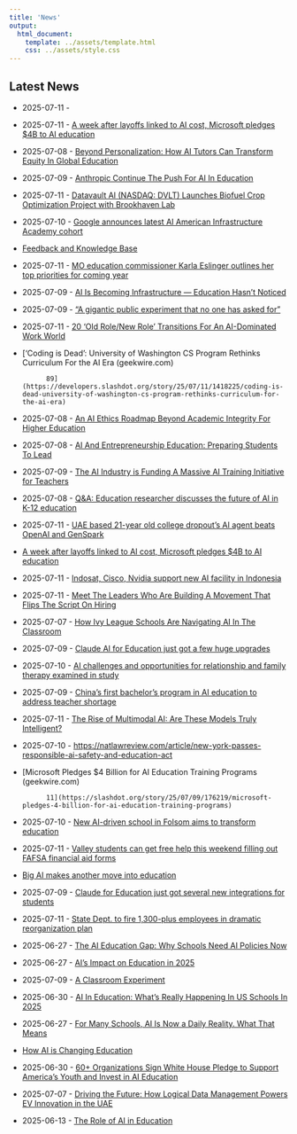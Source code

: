 ```yaml
---
title: 'News'
output:
  html_document:
    template: ../assets/template.html
    css: ../assets/style.css
---
```


## Latest News

- 2025-07-11 - [](https://www.scientificamerican.com/article/elon-musks-new-grok-4-takes-on-humanitys-last-exam-as-the-ai-race-heats-up/)
- 2025-07-11 - [A week after layoffs linked to AI cost, Microsoft pledges $4B to AI education](https://techxplore.com/news/2025-07-week-layoffs-linked-ai-microsoft.html)
- 2025-07-08 - [Beyond Personalization: How AI Tutors Can Transform Equity In Global Education](https://www.forbes.com/councils/forbesbusinesscouncil/2025/07/08/beyond-personalization-how-ai-tutors-can-transform-equity-in-global-education/)
- 2025-07-09 - [Anthropic Continue The Push For AI In Education](https://www.forbes.com/sites/danfitzpatrick/2025/07/09/anthropic-continue-the-push-for-ai-in-education/)
- 2025-07-11 - [Datavault AI (NASDAQ: DVLT) Launches Biofuel Crop Optimization Project with Brookhaven Lab](https://www.digitaljournal.com/pr/news/investorbrandnetwork/datavault-ai-nasdaq-dvlt-launches-1361717779.html)
- 2025-07-10 - [Google announces latest AI American Infrastructure Academy cohort](https://techcrunch.com/2025/07/10/google-announces-latest-ai-american-infrastructure-acadmey-cohort/)
- [Feedback and Knowledge Base](https://yahoo.uservoice.com/forums/193847-search)
- 2025-07-11 - [MO education commissioner Karla Eslinger outlines her top priorities for coming year](https://www.news-leader.com/story/news/education/2025/07/11/missouri-education-commissioner-outlines-top-goals-for-coming-year/84505775007/)
- 2025-07-09 - [AI Is Becoming Infrastructure — Education Hasn’t Noticed](https://www.unite.ai/ai-is-becoming-infrastructure-education-hasnt-noticed/)
- 2025-07-09 - ["A gigantic public experiment that no one has asked for"](https://popular.info/p/a-gigantic-public-experiment-that)
- 2025-07-11 - [20 ‘Old Role/New Role’ Transitions For An AI-Dominated Work World](https://www.forbes.com/councils/forbestechcouncil/2025/07/11/20-old-rolenew-role-transitions-for-an-ai-dominated-work-world/)
- ['Coding is Dead': University of Washington CS Program Rethinks Curriculum For the AI Era  (geekwire.com) 

		
		
		
		

		
		
		
			89](https://developers.slashdot.org/story/25/07/11/1418225/coding-is-dead-university-of-washington-cs-program-rethinks-curriculum-for-the-ai-era)
- 2025-07-08 - [An AI Ethics Roadmap Beyond Academic Integrity For Higher Education](https://www.forbes.com/sites/avivalegatt/2025/07/08/an-ai-ethics-roadmap-beyond-academic-integrity-for-higher-education/)
- 2025-07-08 - [AI And Entrepreneurship Education: Preparing Students To Lead](https://www.forbes.com/sites/sarahhernholm/2025/07/08/ai-and-entrepreneurship-education-preparing-students-to-lead/)
- 2025-07-09 - [The AI Industry is Funding A Massive AI Training Initiative for Teachers](https://time.com/7301335/ai-education-microsoft-openai-anthropic/)
- 2025-07-08 - [Q&A: Education researcher discusses the future of AI in K-12 education](https://phys.org/news/2025-07-qa-discusses-future-ai.html)
- 2025-07-11 - [UAE based 21-year old college dropout’s AI agent beats OpenAI and GenSpark](https://me.mashable.com/tech/58123/uae-based-21-year-old-college-dropouts-ai-agent-beats-openai-and-genspark)
- [A week after layoffs linked to AI cost, Microsoft pledges $4B to AI education](https://tdn.com/news/state-regional/business/article_99264e63-11aa-4043-afbb-d818708d9e76.html)
- 2025-07-11 - [Indosat, Cisco, Nvidia support new AI facility in Indonesia](https://www.rcrwireless.com/20250711/ai-infrastructure/indosat-nvidia-ai)
- 2025-07-11 - [Meet The Leaders Who Are Building A Movement That Flips The Script On Hiring](https://www.forbes.com/sites/stand-together/2025/07/11/human-potential-network-a-new-approach-to-hiring-and-developing-talent/)
- 2025-07-07 - [How Ivy League Schools Are Navigating AI In The Classroom](https://www.forbes.com/sites/christopherrim/2025/07/07/how-ivy-league-schools-are-navigating-ai-in-the-classroom/)
- 2025-07-09 - [Claude AI for Education just got a few huge upgrades](https://bgr.com/tech/claude-ai-for-education-just-got-a-few-huge-upgrades/)
- 2025-07-10 - [AI challenges and opportunities for relationship and family therapy examined in study](https://phys.org/news/2025-07-ai-opportunities-relationship-family-therapy.html)
- 2025-07-09 - [China's first bachelor's program in AI education to address teacher shortage](https://global.chinadaily.com.cn/a/202507/09/WS686e28dea31000e9a573b13d.html)
- 2025-07-11 - [The Rise of Multimodal AI: Are These Models Truly Intelligent?](https://www.unite.ai/the-rise-of-multimodal-ai-are-these-models-truly-intelligent/)
- 2025-07-10 - [https://natlawreview.com/article/new-york-passes-responsible-ai-safety-and-education-act](https://natlawreview.com/article/new-york-passes-responsible-ai-safety-and-education-act)
- [Microsoft Pledges $4 Billion for AI Education Training Programs  (geekwire.com) 

		
		
		
		

		
		
		
			11](https://slashdot.org/story/25/07/09/176219/microsoft-pledges-4-billion-for-ai-education-training-programs)
- 2025-07-10 - [New AI-driven school in Folsom aims to transform education](https://www.kcra.com/article/ai-driven-school-folsom-education/65359290)
- 2025-07-11 - [Valley students can get free help this weekend filling out FAFSA financial aid forms](https://ktar.com/arizona-education/fafsa-workshop-free-scottsdale/5727144/)
- [Big AI makes another move into education](https://www.marketplace.org/story/2025/07/09/teachers-union-partners-with-tech-giants-to-train-ai-skills)
- 2025-07-09 - [Claude for Education just got several new integrations for students](https://www.zdnet.com/article/claude-for-education-just-got-several-new-integrations-for-students/)
- 2025-07-11 - [State Dept. to fire 1,300-plus employees in dramatic reorganization plan](https://www.fox5dc.com/news/state-department-layoffs-rubio-trump)
- 2025-06-27 - [The AI Education Gap: Why Schools Need AI Policies Now](https://www.forbes.com/sites/sarahhernholm/2025/06/27/the-ai-education-gap-why-schools-need-policies-now/)
- 2025-06-27 - [AI's Impact on Education in 2025](https://www.cengagegroup.com/news/perspectives/2025/ais-impact-on-education-in-2025/)
- 2025-07-09 - [A Classroom Experiment](https://www.nytimes.com/2025/07/09/briefing/artificial-intelligence-education-students.html)
- 2025-06-30 - [AI In Education: What’s Really Happening In US Schools In 2025](https://thirdspacelearning.com/us/blog/ai-in-education/)
- 2025-06-27 - [For Many Schools, AI Is Now a Daily Reality. What That Means](https://www.edweek.org/technology/for-many-schools-ai-is-now-a-daily-reality-what-that-means/2025/06)
- [How AI is Changing Education](https://usdla.org/blog/ai-education/)
- 2025-06-30 - [60+ Organizations Sign White House Pledge to Support America’s Youth and Invest in AI Education](https://www.whitehouse.gov/articles/2025/06/60-organizations-sign-white-house-pledge-to-support-americas-youth-and-invest-in-ai-education/)
- 2025-07-07 - [Driving the Future: How Logical Data Management Powers EV Innovation in the UAE](https://integratormedia.com/2025/07/07/artificial-intelligence-and-the-future-of-education/)
- 2025-06-13 - [The Role of AI in Education](https://www.thinkific.com/blog/ai-in-education/)
